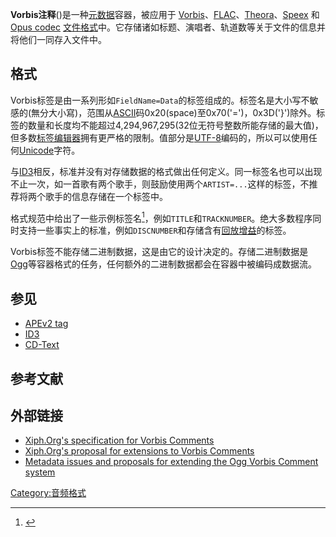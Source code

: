 '''Vorbis注释'''({{lang|en|Vorbis comment}})是一种[[元数据|元数据]]容器，被应用于 [[Vorbis|Vorbis]]、[[FLAC|FLAC]]、[[Theora|Theora]]、[[Speex|Speex]] 和 [[Opus_codec|Opus codec]] [[文件格式|文件格式]]中。它存储诸如标题、演唱者、轨道数等关于文件的信息并将他们一同存入文件中。

==格式==

Vorbis标签是由一系列形如<code>FieldName=Data</code>的标签组成的。标签名是大小写不敏感的(無分大小寫)，范围从[[ASCII|ASCII]]码0x20(space)至0x70('=')，0x3D('}')除外。标签的数量和长度均不能超过4,294,967,295(32位无符号整数所能存储的最大值)，但多数[[标签编辑器|标签编辑器]]拥有更严格的限制。值部分是[[UTF-8|UTF-8]]编码的，所以可以使用任何[[Unicode|Unicode]]字符。

与[[ID3|ID3]]相反，标准并没有对存储数据的格式做出任何定义。同一标签名也可以出现不止一次，如一首歌有两个歌手，则鼓励使用两个<code>ARTIST=...</code>这样的标签，不推荐将两个歌手的信息存储在一个标签中。

格式规范中给出了一些示例标签名<ref>{{Cite web |url=http://www.xiph.org/vorbis/doc/v-comment.html |title=存档副本 |accessdate=2011-08-28 |archive-date=2012-05-19 |archive-url=https://www.webcitation.org/67lzu9Dn9?url=http://www.xiph.org/vorbis/doc/v-comment.html |dead-url=no }}</ref>，例如<code>TITLE</code>和<code>TRACKNUMBER</code>。绝大多数程序同时支持一些事实上的标准，例如<code>DISCNUMBER</code>和存储含有[[回放增益|回放增益]]的标签。

Vorbis标签不能存储二进制数据，这是由它的设计决定的。存储二进制数据是[[Ogg|Ogg]]等容器格式的任务，任何额外的二进制数据都会在容器中被编码成数据流。

==参见==
* [[APEv2_tag|APEv2 tag]]
* [[ID3|ID3]]
* [[CD-Text|CD-Text]]

== 参考文献 ==
{{Reflist}}

==外部链接==
* [http://www.xiph.org/vorbis/doc/v-comment.html Xiph.Org's specification for Vorbis Comments] {{WebCite|url=https://www.webcitation.org/67lzu9Dn9?url=http://www.xiph.org/vorbis/doc/v-comment.html |date=20120519090420 |dateformat=iso }}
* [http://wiki.xiph.org/index.php/VorbisComment Xiph.Org's proposal for extensions to Vorbis Comments] {{Wayback|url=http://wiki.xiph.org/index.php/VorbisComment |date=20220213231816 }}
* [https://www.webcitation.org/67lzuZwAh?url=http://reallylongword.org/vorbiscomment/ Metadata issues and proposals for extending the Ogg Vorbis Comment system]

{{Compu-stub}}

[[Category:音频格式|Category:音频格式]]